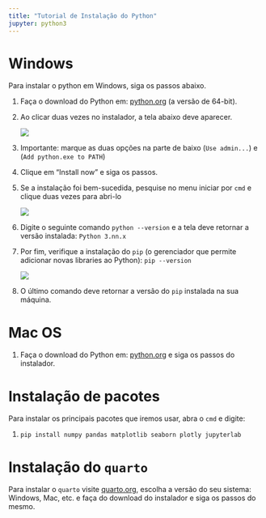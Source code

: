 ```yaml
---
title: "Tutorial de Instalação do Python"
jupyter: python3
---
```


# Windows

Para instalar o python em Windows, siga os passos abaixo.

1.  Faça o download do Python em: [python.org](https://www.python.org/downloads/windows/ "Download do Python") (a versão de 64-bit).

2.  Ao clicar duas vezes no instalador, a tela abaixo deve aparecer.

    ![](img/python_instalar.png)

3.  Importante: marque as duas opções na parte de baixo (`Use admin...`) e (`Add python.exe to PATH`)

4.  Clique em "Install now" e siga os passos.

5.  Se a instalação foi bem-sucedida, pesquise no menu iniciar por `cmd` e clique duas vezes para abri-lo

    ![](img/python_cmd.png)

6.  Digite o seguinte comando `python --version` e a tela deve retornar a versão instalada: `Python 3.nn.x`

7.  Por fim, verifique a instalação do `pip` (o gerenciador que permite adicionar novas libraries ao Python): `pip --version`

    ![](img/python_cmd2.png)

8.  O último comando deve retornar a versão do `pip` instalada na sua máquina.

# Mac OS

1.  Faça o download do Python em: [python.org](https://www.python.org/downloads/windows/ "Download do Python") e siga os passos do instalador.

# Instalação de pacotes

Para instalar os principais pacotes que iremos usar, abra o `cmd` e digite:

1.  `pip install numpy pandas matplotlib seaborn plotly jupyterlab`

# Instalação do `quarto`

Para instalar o `quarto` visite [quarto.org](#0), escolha a versão do seu sistema: Windows, Mac, etc. e faça do download do instalador e siga os passos do mesmo.

